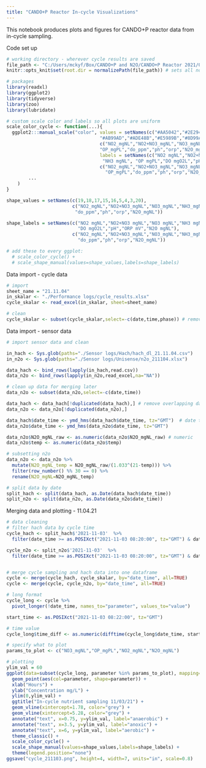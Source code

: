 ---
title: "CANDO+P Reactor In-cycle Visualizations"
---
This notebook produces plots and figures for CANDO+P reactor data from in-cycle sampling.

Code set up
```{r setup}
# working directory - wherever cycle results are saved
file_path <- "C:/Users/mckyf/Box/CANDO+P and N2O/CANDO+P Reactor 2021/Operation and Logs"
knitr::opts_knit$set(root.dir = normalizePath(file_path)) # sets all notebook chunks to have this path

# packages
library(readxl)
library(ggplot2)
library(tidyverse)
library(zoo)
library(lubridate)

# custom scale color and labels so all plots are uniform
scale_color_cycle <- function(...){
  ggplot2:::manual_scale("color", values = setNames(c("#AA5042","#2E294E","#1B998B","#F6AE2D",
                                  "#AB99AD","#ADE48B","#E5989B","#8D99AE","#FB5012"),
                                  c("NO2_mgNL","NO2+NO3_mgNL","NO3_mgNL","NH3_mgNL",
                                  "OP_mgPL","do_ppm","ph","orp","N2O_mgNL")), 
                                  labels = setNames(c("NO2 mgNL","NO2+NO3 mgNL","NO3 mgNL",
                                   "NH3 mgNL", "OP mgPL","DO mgO2L","pH","ORP mV","N2O mgNL"),
                                  c("NO2_mgNL","NO2+NO3_mgNL","NO3_mgNL","NH3_mgNL",
                                    "OP_mgPL","do_ppm","ph","orp","N2O_mgNL")),
        ...
    )
}

shape_values = setNames(c(19,18,17,15,16,5,4,3,20),
                        c("NO2_mgNL","NO2+NO3_mgNL","NO3_mgNL","NH3_mgNL","OP_mgPL",
                         "do_ppm","ph","orp","N2O_mgNL"))

shape_labels = setNames(c("NO2 mgNL","NO2+NO3 mgNL","NO3 mgNL","NH3 mgNL","OP mgPL",
                          "DO mgO2L","pH","ORP mV","N2O mgNL"), 
                        c("NO2_mgNL","NO2+NO3_mgNL","NO3_mgNL","NH3_mgNL","OP_mgPL",
                          "do_ppm","ph","orp","N2O_mgNL"))

# add these to every ggplot:  
  # scale_color_cycle() + 
  # scale_shape_manual(values=shape_values,labels=shape_labels)
```

Data import - cycle data
```{r message=FALSE, warning=FALSE}
# import
sheet_name = "21.11.04"
in_skalar <- "./Performance logs/cycle_results.xlsx"
cycle_skalar <- read_excel(in_skalar, sheet=sheet_name)

# clean
cycle_skalar <- subset(cycle_skalar,select=-c(date,time,phase)) # remove date,time,phase columns

```


Data import - sensor data
```{r}
# import sensor data and clean

in_hach <- Sys.glob(paths="./Sensor logs/Hach/hach_dl_21.11.04.csv")
in_n2o <- Sys.glob(paths="./Sensor logs/Unisense/n2o_211104.xlsx")

data_hach <- bind_rows(lapply(in_hach,read.csv))
data_n2o <- bind_rows(lapply(in_n2o,read_excel,na="NA"))

# clean up data for merging later
data_n2o <- subset(data_n2o,select=-c(date,time))

data_hach <- data_hach[!duplicated(data_hach),] # remove overlapping data
data_n2o <- data_n2o[!duplicated(data_n2o),]

data_hach$date_time <- ymd_hms(data_hach$date_time, tz="GMT")  # date time
data_n2o$date_time <- ymd_hms(data_n2o$date_time, tz="GMT")

data_n2o$N2O_mgNL_raw <- as.numeric(data_n2o$N2O_mgNL_raw) # numeric
data_n2o$temp <- as.numeric(data_n2o$temp)

# subsetting n2o
data_n2o <- data_n2o %>%
  mutate(N2O_mgNL_temp = N2O_mgNL_raw/(1.033^(21-temp))) %>%
  filter(row_number() %% 30 == 0) %>%
  rename(N2O_mgNL=N2O_mgNL_temp)

# split data by date
split_hach <- split(data_hach, as.Date(data_hach$date_time))
split_n2o <- split(data_n2o, as.Date(data_n2o$date_time))
```


Merging data and plotting - 11.04.21
```{r}
# data cleaning
# filter hach data by cycle time
cycle_hach <- split_hach$'2021-11-03'  %>%
  filter(date_time >= as.POSIXct("2021-11-03 08:20:00", tz="GMT") & date_time <= as.POSIXct("2021-11-03 14:40:00", tz="GMT"))

cycle_n2o <- split_n2o$'2021-11-03'  %>%
  filter(date_time >= as.POSIXct("2021-11-03 08:20:00", tz="GMT") & date_time <= as.POSIXct("2021-11-03 14:40:00", tz="GMT"))


# merge cycle sampling and hach data into one dataframe
cycle <- merge(cycle_hach, cycle_skalar, by="date_time", all=TRUE) 
cycle <- merge(cycle, cycle_n2o, by="date_time", all=TRUE)

# long format
cycle_long <- cycle %>%
  pivot_longer(!date_time, names_to="parameter", values_to="value")

start_time <- as.POSIXct("2021-11-03 08:22:00", tz="GMT")

# time value
cycle_long$time_diff <- as.numeric(difftime(cycle_long$date_time, start_time, units="hours"))

# specify what to plot
params_to_plot <- c("NO3_mgNL","OP_mgPL","NO2_mgNL","N2O_mgNL")

# plotting
ylim_val = 60
ggplot(data=subset(cycle_long, parameter %in% params_to_plot), mapping=aes(time_diff,value)) + 
  geom_point(aes(col=parameter, shape=parameter)) +
  xlab("Hours") + 
  ylab("Concentration mg/L") +
  ylim(0,ylim_val) + 
  ggtitle("In-cycle nutrient sampling 11/03/21") +
  geom_vline(xintercept=1.78, color="grey") + 
  geom_vline(xintercept=5.28, color="grey") + 
  annotate("text", x=0.75, y=ylim_val, label="anaerobic") +
  annotate("text", x=3.5, y=ylim_val, label="anoxic") + 
  annotate("text", x=6, y=ylim_val, label="aerobic") +
  theme_classic() + 
  scale_color_cycle() + 
  scale_shape_manual(values=shape_values,labels=shape_labels) +
  theme(legend.position="none")
ggsave("cycle_211103.png", height=4, width=7, units="in", scale=0.8)
```



